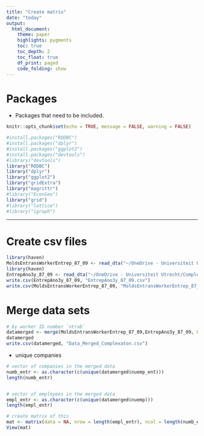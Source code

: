 ```yaml
---
title: "Create matrix"
date: "today"
output: 
  html_document:
    theme: paper
    highlights: pygments
    toc: true 
    toc_depth: 2
    toc_float: true 
    df_print: paged
    code_folding: show
---
```

# Packages

- Packages that need to be included. 

```r
knitr::opts_chunk$set(echo = TRUE, message = FALSE, warning = FALSE)

#install.packages("RODBC")
#install.packages("dplyr")
#install.packages("ggplot2") 
#install.packages("devtools")
#library("devtools")
library("RODBC")
library("dplyr")
library("ggplot2")
library("gridExtra")
library("magrittr")
#library("EconGeo")
library("grid")
#library("lattice")
#library("igraph")
```

---

# Create csv files
```r
library(haven)
MoldsEntransWorkerEntrep_87_09 <- read_dta("~/OneDrive - Universiteit Utrecht/Complexaton/Challenge4/MoldsEntransWorkerEntrep_87_09.dta")
library(haven)
EntrepAno3y_87_09 <- read_dta("~/OneDrive - Universiteit Utrecht/Complexaton/Challenge4/EntrepAno3y_87_09.dta")
write.csv(EntrepAno3y_87_09, "EntrepAno3y_87_09.csv")
write.csv(MoldsEntransWorkerEntrep_87_09, "MoldsEntransWorkerEntrep_87_09.csv")

```

# Merge data sets
```r
# by worker ID number `ntrab`
datamerged <- merge(MoldsEntransWorkerEntrep_87_09,EntrepAno3y_87_09, by = "ntrab", all = FALSE ) # gives us 39247 observations
datamerged
write.csv(datamerged, "Data_Merged_Complexaton.csv")
```

- unique companies

```r

# vector of companies in the merged data
numb_entr <- as.character(c(unique(datamerged$nuemp_ent)))
length(numb_entr)


# vector of employees in the merged data
empl_entr <- as.character(c(unique(datamerged$nuemp)))
length(empl_entr)

# create matrix of this
mat <- matrix(data = NA, nrow = length(empl_entr), ncol = length(numb_entr), dimnames = list(empl_entr, numb_entr))
View(mat)
```











